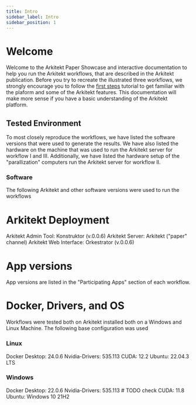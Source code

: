 ```yaml
---
title: Intro
sidebar_label: Intro
sidebar_position: 1
---
```


# Welcome 

Welcome to the Arkitekt Paper Showcase and interactive documentation to help you run the Arkitekt workflows,
that are described in the Arkitekt publication. Before you try to recreate the illustrated three
workflows, we strongly encourage you to follow the [first steps](/docs/introduction/first_steps) tutorial to get familiar with the 
plaform and some of the Arkitekt features. This documentation will make more sense if you have
a basic understanding of the Arkitekt platform.

## Tested Environment

To most closely reproduce the workflows, we have listed the software versions that were used to 
generate the results. We have also listed the hardware on the machine that was used to run the
Arkitekt server for workflow I and III. Additionally, we have listed the hardware setup of the "parallization"
computers run the Arkitekt server for workflow II.

### Software

The following Arkitekt and other software versions were used to run the workflows

# Arkitekt Deployment

Arkitekt Admin Tool: Konstruktor (v.0.0.6)
Arkitekt Server: Arkitekt ("paper" channel)
Arkitekt Web Interface: Orkestrator (v.0.0.6)

# App versions

App versions are listed in the "Participating Apps" section of each workflow.

# Docker, Drivers, and OS

Workflows were tested both on Arkitekt installed both on a Windows and Linux Machine.
The following base configuration
was used

### Linux

Docker Desktop: 24.0.6
Nvidia-Drivers: 535.113
CUDA: 12.2
Ubuntu: 22.04.3 LTS

### Windows 

Docker Desktop: 22.0.6
Nvidia-Drivers: 535.113 # TODO check
CUDA: 11.8
Ubuntu: Windows 10 21H2









